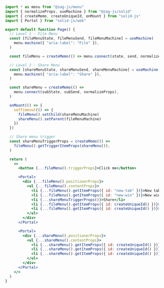 ```jsx
import * as menu from "@zag-js/menu"
import { normalizeProps, useMachine } from "@zag-js/solid"
import { createMemo, createUniqueId, onMount } from "solid-js"
import { Portal } from "solid-js/web"

export default function Page() {
  // Level 1 - File Menu
  const [fileMenuState, fileMenuSend, fileMenuMachine] = useMachine(
    menu.machine({ "aria-label": "File" }),
  )

  const fileMenu = createMemo(() => menu.connect(state, send, normalizeProps))

  // Level 2 - Share Menu
  const [shareMenuState, shareMenuSend, shareMenuMachine] = useMachine(
    menu.machine({ "aria-label": "Share" }),
  )

  const shareMenu = createMemo(() =>
    menu.connect(subState, subSend, normalizeProps),
  )

  onMount(() => {
    setTimeout(() => {
      fileMenu().setChild(shareMenuMachine)
      shareMenu().setParent(fileMenuMachine)
    })
  })

  // Share menu trigger
  const shareMenuTriggerProps = createMemo(() =>
    fileMenu().getTriggerItemProps(shareMenu()),
  )

  return (
    <>
      <button {...fileMenu().triggerProps}>Click me</button>

      <Portal>
        <div {...fileMenu().positionerProps}>
          <ul {...fileMenu().contentProps}>
            <li {...fileMenu().getItemProps({ id: "new-tab" })}>New tab</li>
            <li {...fileMenu().getItemProps({ id: "new-win" })}>New window</li>
            <li {...shareMenuTriggerProps()}>Share</li>
            <li {...fileMenu().getItemProps({ id: createUniqueId() })}>Print...</li>
            <li {...fileMenu().getItemProps({ id: createUniqueId() })}>Help</li>
          </ul>
        </div>
      </Portal>

      <Portal>
        <div {...shareMenu().positionerProps}>
          <ul {...shareMenu().contentProps}>
            <li {...shareMenu().getItemProps({ id: createUniqueId() })}>Messages</li>
            <li {...shareMenu().getItemProps({ id: createUniqueId() })}>Airdrop</li>
            <li {...shareMenu().getItemProps({ id: createUniqueId() })}>WhatsApp</li>
          </ul>
        </div>
      </Portal>
    </>
  )
}
```
